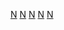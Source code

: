 {{Cat main|中島飛機}}

[[Category:速霸陸|N]]
[[Category:已结业飞机制造商|N]]
[[Category:已结业航空发动机制造商|N]]
[[Category:日本飛機公司|N]]
[[Category:日本軍事工業|N]]